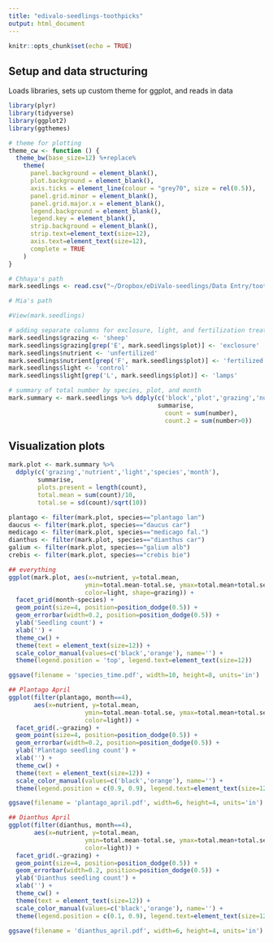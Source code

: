 ```yaml
---
title: "edivalo-seedlings-toothpicks"
output: html_document
---
```


```r
knitr::opts_chunk$set(echo = TRUE)
```

## Setup and data structuring
Loads libraries, sets up custom theme for ggplot, and reads in data
```r
library(plyr)
library(tidyverse)
library(ggplot2)
library(ggthemes)

# theme for plotting
theme_cw <- function () { 
  theme_bw(base_size=12) %+replace% 
    theme(
      panel.background = element_blank(), 
      plot.background = element_blank(), 
      axis.ticks = element_line(colour = "grey70", size = rel(0.5)),
      panel.grid.minor = element_blank(), 
      panel.grid.major.x = element_blank(),
      legend.background = element_blank(), 
      legend.key = element_blank(),
      strip.background = element_blank(), 
      strip.text=element_text(size=12),
      axis.text=element_text(size=12),
      complete = TRUE
    )
}

# Chhaya's path
mark.seedlings <- read.csv("~/Dropbox/eDiValo-seedlings/Data Entry/toothpick_seedling_data_2020_all.csv", stringsAsFactors = FALSE)

# Mia's path

#View(mark.seedlings)

# adding separate columns for exclosure, light, and fertilization treatments
mark.seedlings$grazing <- 'sheep'
mark.seedlings$grazing[grep('E', mark.seedlings$plot)] <- 'exclosure'
mark.seedlings$nutrient <- 'unfertilized'
mark.seedlings$nutrient[grep('F', mark.seedlings$plot)] <- 'fertilized'
mark.seedlings$light <- 'control'
mark.seedlings$light[grep('L', mark.seedlings$plot)] <- 'lamps'

# summary of total number by species, plot, and month
mark.summary <- mark.seedlings %>% ddply(c('block','plot','grazing','nutrient','light','species','month'),
                                         summarise,
                                           count = sum(number),
                                           count.2 = sum(number>0))

```

## Visualization plots

```r
mark.plot <- mark.summary %>% 
  ddply(c('grazing','nutrient','light','species','month'),
        summarise, 
        plots.present = length(count),
        total.mean = sum(count)/10,
        total.se = sd(count)/sqrt(10))

plantago <- filter(mark.plot, species=="plantago lan")
daucus <- filter(mark.plot, species=="daucus car")
medicago <- filter(mark.plot, species=="medicago fal.")
dianthus <- filter(mark.plot, species=="dianthus car")
galium <- filter(mark.plot, species=="galium alb")
crebis <- filter(mark.plot, species=="crebis bie")

## everything
ggplot(mark.plot, aes(x=nutrient, y=total.mean, 
                     ymin=total.mean-total.se, ymax=total.mean+total.se,
                     color=light, shape=grazing)) +
  facet_grid(month~species) +
  geom_point(size=4, position=position_dodge(0.5)) +
  geom_errorbar(width=0.2, position=position_dodge(0.5)) +
  ylab('Seedling count') +
  xlab('') +
  theme_cw() +
  theme(text = element_text(size=12)) +
  scale_color_manual(values=c('black','orange'), name='') +
  theme(legend.position = 'top', legend.text=element_text(size=12))

ggsave(filename = 'species_time.pdf', width=10, height=8, units='in')

## Plantago April
ggplot(filter(plantago, month==4),
       aes(x=nutrient, y=total.mean, 
                     ymin=total.mean-total.se, ymax=total.mean+total.se,
                     color=light)) +
  facet_grid(.~grazing) +
  geom_point(size=4, position=position_dodge(0.5)) +
  geom_errorbar(width=0.2, position=position_dodge(0.5)) +
  ylab('Plantago seedling count') +
  xlab('') +
  theme_cw() +
  theme(text = element_text(size=12)) +
  scale_color_manual(values=c('black','orange'), name='') +
  theme(legend.position = c(0.9, 0.9), legend.text=element_text(size=12))

ggsave(filename = 'plantago_april.pdf', width=6, height=4, units='in')

## Dianthus April
ggplot(filter(dianthus, month==4),
       aes(x=nutrient, y=total.mean, 
                     ymin=total.mean-total.se, ymax=total.mean+total.se,
                     color=light)) +
  facet_grid(.~grazing) +
  geom_point(size=4, position=position_dodge(0.5)) +
  geom_errorbar(width=0.2, position=position_dodge(0.5)) +
  ylab('Dianthus seedling count') +
  xlab('') +
  theme_cw() +
  theme(text = element_text(size=12)) +
  scale_color_manual(values=c('black','orange'), name='') +
  theme(legend.position = c(0.1, 0.9), legend.text=element_text(size=12))

ggsave(filename = 'dianthus_april.pdf', width=6, height=4, units='in')

```

